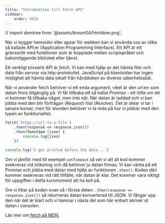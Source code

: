 ```yaml
---
title: "Introduktion till Fetch API" 
sidebar:
    order: 0010
---
```


// import domtree from '@assets/kmom04/htmldom.png';

När vi bygger hemsidor eller appar för webben kan vi använda oss av olika så kallade API:er (Application Programming Interface). Ett API är ett gränssnitt med funktioner som är kopplade mellan scriptspråket och bakomliggande bibliotek eller tjänst. 

Ett verkligt trivsamt API är *fetch*. Vi kan med hjälp av det hämta filer och data från servrar via http-protokollet. JavaScript på klientsidan har ingen möjlighet att hämta data lokalt från hårddisken av diverse säkerhetsskäl.

När vi använder fetch behöver vi ett enda argument, viket är den url:en som datan finns tillgänglig på. Vi får tillbaka ett så kallat *Promise* - ett löfte om att vi kommer få tillbaka något, men inte när. När datan är laddad och vi kan jobba med den blir förfrågan (*Request*) löst (*Resolve*). Det är delar vi tar i senare kurser, men för stunden behöver vi ta reda på hur vi jobbar med den typen av funktionalitet.

```js title="fetch function"
fetch(`https://url-to-a-file`)
    .then(response => response.json())
    .then(function (json) {
        console.log(json)
    })

console.log('I get printed before the data...')
```

Om vi jämför med till exempel `setTimeout` så vet vi att all kod kommer exekveras vid inläsning och då behöver ju datan finnas. Vi kan vänta på ett Promise och jobba med datan med hjälp av funktionen `.then()`. Koden däri kommer exekveras vid rätt tillfälle, när datan är klar. Det kommer vara viktigt för uppgiften i detta kursmoment att ha koll på.

Om vi tittar på koden ovan så i första delen: `.then(response => response.json())` så returneras datan konverterad till JSON. Vi fångar upp den när det är klart och vi hamnar i nästa del som här enbart skriver ut datan i consolen.

Läs mer om [fetch på MDN](https://developer.mozilla.org/en-US/docs/Web/API/Fetch_API).